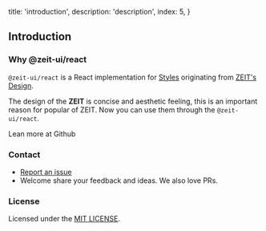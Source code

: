 
  title: 'introduction',
  description: 'description',
  index: 5,
}


## Introduction

### Why @zeit-ui/react

`@zeit-ui/react` is a React implementation for [Styles](https://github.com/zeit-ui/zeit-style) originating from [ZEIT's Design](https://zeit.co/design).

The design of the **ZEIT** is concise and aesthetic feeling, this is an important reason for popular of ZEIT.
Now you can use them through the `@zeit-ui/react`.

<Text><Link color href="https://github.com/zeit-ui/react">Lean more at Github</Link></Text>

<Spacer y={3} />

### Contact

- [Report an issue](https://github.com/zeit-ui/react/issues/new)
- Welcome share your feedback and ideas. We also love PRs.

<Spacer y={3} />

### License

Licensed under the [MIT LICENSE](https://github.com/zeit-ui/react/blob/master/LICENSE).

